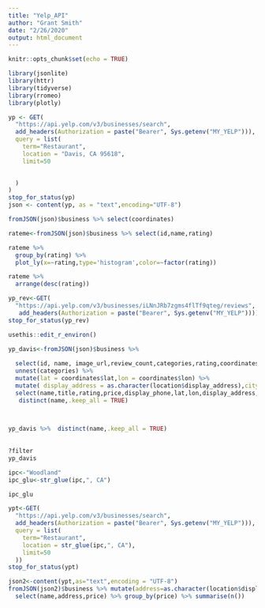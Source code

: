 ```yaml
---
title: "Yelp_API"
author: "Grant Smith"
date: "2/26/2020"
output: html_document
---
```


```r
knitr::opts_chunk$set(echo = TRUE)
```

```r
library(jsonlite)
library(httr)
library(tidyverse)
library(rromeo)
library(plotly)
```


```r
yp <- GET(
  "https://api.yelp.com/v3/businesses/search",
  add_headers(Authorization = paste("Bearer", Sys.getenv("MY_YELP"))),
  query = list(
    term="Restaurant",
    location = "Davis, CA 95618", 
    limit=50
    

  )
)
stop_for_status(yp)
json <- content(yp, as = "text",encoding="UTF-8")

fromJSON(json)$business %>% select(coordinates)

rateme<-fromJSON(json)$business %>% select(id,name,rating)

rateme %>% 
  group_by(rating) %>% 
  plot_ly(x=~rating,type='histogram',color=~factor(rating))
```

```r
rateme %>% 
  arrange(desc(rating))
```

```r
yp_rev<-GET(
  "https://api.yelp.com/v3/businesses/iLNnJRb7zgms4flTf9qteg/reviews",
   add_headers(Authorization = paste("Bearer", Sys.getenv("MY_YELP"))))
stop_for_status(yp_rev)

```

```r
usethis::edit_r_environ()
```

```r
yp_davis<-fromJSON(json)$business %>% 
 
  select(id, name, image_url,review_count,categories,rating,coordinates,price,location,display_phone, transactions) %>% 
  unnest(categories) %>% 
  mutate(lat = coordinates$lat,lon = coordinates$lon) %>% 
  mutate( display_address = as.character(location$display_address),city=as.character(location$city)) %>% 
  select(name,title,rating,price,display_phone,lat,lon,display_address,city) %>%
   distinct(name,.keep_all = TRUE) 
  


yp_davis %>%  distinct(name,.keep_all = TRUE)
  
      
?filter
yp_davis
```

```r
ipc<-"Woodland"
ipc_glu<-str_glue(ipc,", CA")

ipc_glu

ypt<-GET(
  "https://api.yelp.com/v3/businesses/search",
  add_headers(Authorization = paste("Bearer", Sys.getenv("MY_YELP"))),
  query = list(
    term="Restaurant",
    location = str_glue(ipc,", CA"), 
    limit=50 
  ))  
stop_for_status(ypt)

json2<-content(ypt,as="text",encoding = "UTF-8")
fromJSON(json2)$business %>% mutate(address=as.character(location$display_address)) %>% 
  select(name,address,price) %>% group_by(price) %>% summarise(n())
```


```r

```

